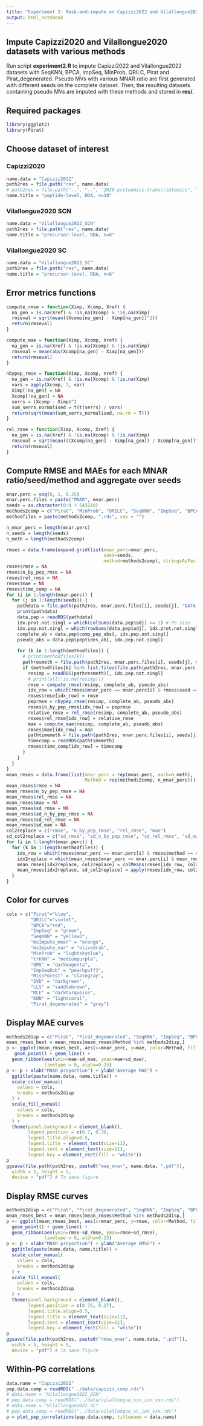 ```yaml
---
title: "Experiment 2: Mask-and-impute on Capizzi2022 and Vilallongue2022"
output: html_notebook
---
```


## Impute Capizzi2020 and Vilallongue2020 datasets with various methods

Run script **experiment2.R** to impute Capizzi2022 and Vilallongue2022 datasets with SeqKNN, BPCA, ImpSeq, MinProb, QRILC, Pirat and Pirat_degenerated. Pseudo MVs with various MNAR ratio are first generated with different seeds on the complete dataset. Then, the resulting datasets containing pseudo MVs are imputed with these methods and stored in **res/**.

## Required packages

```r
library(ggplot2)
library(Pirat)
```


## Choose dataset of interest

### Capizzi2020

```r
name.data = "Capizzi2022"
path2res = file.path("res", name.data)
# path2res = file.path("..", "..", "2020-proteomics-transcriptomics", "experiments", name.data, "pseudo_na_percent_16")
name.title = "peptide-level, DDA, n=10"
```

### Vilallongue2020 SCN

```r
name.data = "Vilallongue2022_SCN"
path2res = file.path("res", name.data)
name.title = "precursor-level, DDA, n=8"
```


### Vilallongue2020 SC

```r
name.data = "Vilallongue2022_SC"
path2res = file.path("res", name.data)
name.title = "precursor-level, DDA, n=8"
```

## Error metrics functions

```r
compute_rmse = function(Ximp, Xcomp, Xref) {
  na_gen = is.na(Xref) & !is.na(Xcomp) & !is.na(Ximp)
  rmseval = sqrt(mean((Xcomp[na_gen] - Ximp[na_gen])^2))
  return(rmseval)
}

compute_mae = function(Ximp, Xcomp, Xref) {
  na_gen = is.na(Xref) & !is.na(Xcomp) & !is.na(Ximp)
  rmseval = mean(abs(Xcomp[na_gen] - Ximp[na_gen]))
  return(rmseval)
}

nbypep_rmse = function(Ximp, Xcomp, Xref) {
  na_gen = is.na(Xref) & !is.na(Xcomp) & !is.na(Ximp)
  vars = apply(Xcomp, 2, var)
  Ximp[!na_gen] = NA
  Xcomp[!na_gen] = NA
  serrs = (Xcomp - Ximp)^2
  sum_serrs_normalised = t(t(serrs) / vars)
  return(sqrt(mean(sum_serrs_normalised, na.rm = T)))
}

rel_rmse = function(Ximp, Xcomp, Xref) {
  na_gen = is.na(Xref) & !is.na(Xcomp) & !is.na(Ximp)
  rmseval = sqrt(mean(((Xcomp[na_gen] - Ximp[na_gen]) / Xcomp[na_gen])^2))
  return(rmseval)
}
```


## Compute RMSE and MAEs for each MNAR ratio/seed/method and aggregate over seeds

```r
mnar.perc = seq(0, 1, 0.25)
mnar.perc.files = paste("MNAR", mnar.perc)
seeds = as.character(0:4 + 543210)
methods2comp = c("Pirat", "MinProb", "QRILC", "SeqKNN", "ImpSeq", "BPCA", "Pirat_degenerated")
methodfiles = paste(methods2comp, ".rds", sep = "")

n_mnar_perc = length(mnar.perc)
n_seeds = length(seeds)
n_meth = length(methods2comp)

rmses = data.frame(expand.grid(list(mnar_perc=mnar.perc,
                                    seed=seeds,
                                    method=methods2comp), stringsAsFactors = F))
rmses$rmse = NA
rmses$n_by_pep_rmse = NA
rmses$rel_rmse = NA
rmses$mae = NA
rmses$time_comp = NA
for (i in 1:length(mnar.perc)) {
  for (j in 1:length(seeds)) {
    pathdata = file.path(path2res, mnar.perc.files[i], seeds[j], "DATA.rds")
    print(pathdata)
    data.pep = readRDS(pathdata)
    idx.prot.not.singl = which(colSums(data.pep$adj) >= 1) # PG size
    idx.pep.not.singl = which(rowSums(data.pep$adj[, idx.prot.not.singl]) >= 1) # Dont touch this line
    complete_ab = data.pep$comp_pep_abs[, idx.pep.not.singl]
    pseudo_abs = data.pep$peptides_ab[, idx.pep.not.singl]
    
    for (k in 1:length(methodfiles)) {
      # print(methodfiles[k])
      pathresmeth = file.path(path2res, mnar.perc.files[i], seeds[j], methodfiles[k])
      if (methodfiles[k] %in% list.files(file.path(path2res, mnar.perc.files[i], seeds[j]))) {
        resimp = readRDS(pathresmeth)[, idx.pep.not.singl]
        # print(all(!is.na(resimp)))
        rmse = compute_rmse(resimp, complete_ab, pseudo_abs)
        idx_row = which(rmses$mnar_perc == mnar.perc[i] & rmses$seed == seeds[j] & rmses$method == methods2comp[k])
        rmses$rmse[idx_row] = rmse
        peprmse = nbypep_rmse(resimp, complete_ab, pseudo_abs)
        rmses$n_by_pep_rmse[idx_row] = peprmse
        relative_rmse = rel_rmse(resimp, complete_ab, pseudo_abs)
        rmses$rel_rmse[idx_row] = relative_rmse
        mae = compute_mae(resimp, complete_ab, pseudo_abs)
        rmses$mae[idx_row] = mae
        pathtimemeth = file.path(path2res, mnar.perc.files[i], seeds[j], paste(methods2comp[k], "_time.rds", sep=""))
        timecomp = readRDS(pathtimemeth)
        rmses$time_comp[idx_row] = timecomp
      }
    }
  }
}
mean_rmses = data.frame(list(mnar_perc = rep(mnar.perc, each=n_meth),
                             Method = rep(methods2comp, n_mnar_perc)))
mean_rmses$rmse = NA
mean_rmses$n_by_pep_rmse = NA
mean_rmses$rel_rmse = NA
mean_rmses$mae = NA
mean_rmses$sd_rmse = NA
mean_rmses$sd_n_by_pep_rmse = NA
mean_rmses$sd_rel_rmse = NA
mean_rmses$sd_mae = NA
col2replace = c("rmse", "n_by_pep_rmse", "rel_rmse", "mae")
sd_col2replace = c("sd_rmse", "sd_n_by_pep_rmse", "sd_rel_rmse", "sd_mae")
for (i in 1:length(mnar.perc)) {
  for (k in 1:length(methodfiles)) {
    idx_row = which(rmses$mnar_perc == mnar.perc[i] & rmses$method == methods2comp[k])
    idx2replace = which(mean_rmses$mnar_perc == mnar.perc[i] & mean_rmses$Method == methods2comp[k])
    mean_rmses[idx2replace, col2replace] = colMeans(rmses[idx_row, col2replace], na.rm = F)
    mean_rmses[idx2replace, sd_col2replace] = apply(rmses[idx_row, col2replace], 2, sd, na.rm = F)
  }
}
```

## Color for curves

```r
cols = c("Pirat"="blue", 
         "QRILC"="violet", 
         "BPCA"="red", 
         "ImpSeq" = "green", 
         "SeqKNN" = "yellow3",
         "msImpute_mnar" = "orange",
         "msImpute_mar" = "olivedrab",
         "MinProb" = "lightskyblue",
         "trKNN" = "mediumpurple",
         "GMS" = "darkmagenta",
         "ImpSeqRob" = "peachpuff3",
         "MissForest" = "slategray",
         "SVD" = "darkgreen",
         "LLS" = "saddlebrown",
         "MLE" = "darkturquoise",
         "KNN" = "lightcoral",
         "Pirat_degenerated" = "grey")
```


## Display MAE curves


```r
methods2disp = c("Pirat", "Pirat_degenerated", "SeqKNN", "ImpSeq", "BPCA") # Choose imputation methods to display
mean_rmses_best = mean_rmses[mean_rmses$Method %in% methods2disp,]
p <- ggplot(mean_rmses_best, aes(x=mnar_perc, y=mae, color=Method, fill = Method)) + 
   geom_point() + geom_line() +
  geom_ribbon(aes(ymin=mae-sd_mae, ymax=mae+sd_mae),
              linetype = 0, alpha=0.15)
p <- p + xlab("MNAR proportion") + ylab("Average MAE") + 
  ggtitle(paste(name.data, name.title)) +
  scale_color_manual(
    values = cols,
    breaks = methods2disp
  ) +
  scale_fill_manual(
    values = cols,
    breaks = methods2disp
  ) +
  theme(panel.background = element_blank(),
        legend.position = c(0.7, 0.3),
        legend.title.align=0.5,
        legend.title = element_text(size=11),
        legend.text = element_text(size=11),
        legend.key = element_rect(fill = "white"))
p
ggsave(file.path(path2res, paste0("mae_mnar", name.data, ".pdf")),
  width = 5, height = 5,
  device = "pdf") # To save figure
```

## Display RMSE curves

```r
methods2disp = c("Pirat", "Pirat_degenerated", "SeqKNN", "ImpSeq", "BPCA") # Choose imputation methods to display
mean_rmses_best = mean_rmses[mean_rmses$Method %in% methods2disp,]
p <- ggplot(mean_rmses_best, aes(x=mnar_perc, y=rmse, color=Method, fill = Method)) + 
  geom_point() + geom_line() +
  geom_ribbon(aes(ymin=rmse-sd_rmse, ymax=rmse+sd_rmse),
              linetype = 0, alpha=0.15)
p <- p + xlab("MNAR proportion") + ylab("Average RMSE") + 
  ggtitle(paste(name.data, name.title)) +
  scale_color_manual(
    values = cols,
    breaks = methods2disp
  ) +
  scale_fill_manual(
    values = cols,
    breaks = methods2disp
  ) +
  theme(panel.background = element_blank(),
        legend.position = c(0.75, 0.27),
        legend.title.align=0.5,
        legend.title = element_text(size=11),
        legend.text = element_text(size=11),
        legend.key = element_rect(fill = "white"))
p
ggsave(file.path(path2res, paste0("rmse_mnar", name.data, ".pdf")),
  width = 5, height = 5,
  device = "pdf") # To save figure
```
## Within-PG correlations

```r
data.name = "Capizzi2022"
pep.data.comp = readRDS("../data/capizzi_comp.rds")
# data.name = "Vilallongue2022_SCN"
# pep.data.comp = readRDS("../data/vilallongue_scn_ion_vsn.rds")
# data.name = "Vilallongue2022_SC"
# pep.data.comp = readRDS("../data/vilallongue_sc_ion_vsn.rds")
p = plot_pep_correlations(pep.data.comp, titlename = data.name)
```


